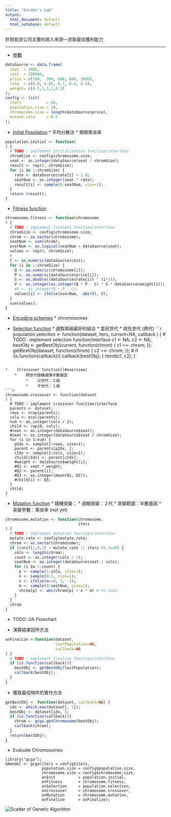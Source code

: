 ```yaml
---
title: "Gordon's Lab"
output:
  html_document: default
  html_notebook: default
---
```


針對航空公司主要的收入來源—求取最佳獲利能力

* * *

*    [參數](#overview)
```r
dataSource <- data.frame(
  seat  = 1000,
  cost  = 100000,
  price = c(100,  300, 600, 800, 3000),
  rate  = c(0.9, 0.85, 0.7, 0.6, 0.3),
  weight= c(0.5,1,1,1,0.5)
);
config <- list(
  iters           = 60,
  population.size = 30,
  chromosome.size = length(dataSource$price),
  mutate.rate     = 0.5
);
```

*    [Initial Population](#overview)
    *    平均分散法
    *    預期乘坐率
```r
population.initial <- function(
) {
  # TODO : implement initialization function/interface
  chromSize <- config$chromosome.size;
  seat <- as.integer(dataSource$seat / chromSize);
  result <- rep(0, chromSize);
  for (i in 1:chromSize) {
    rate <- dataSource$rate[i] + 1.0;
    seatNum <- as.integer(seat * rate);
    result[i] <- sample(0:seatNum, size=1);
  }
  return (result);
}
```

*    [Fitness function](#overview)
```r
chromosome.fitness <- function(chromosome
) {
  # TODO : implement fintness function/interface
  chromSize <- config$chromosome.size;
  chrom <- as.vector(chromosome);
  seatNum <- sum(chrom);
  overNum <- as.logical(seatNum > dataSource$seat);
  values <- rep(0, chromSize);
  #
  C <- as.numeric(dataSource$cost);
  for (i in 1:chromSize) {
    Q <- as.numeric(chromosome[i]);
    P <- as.numeric(dataSource$price[i]);
    S <- as.double((dataSource$rate[i]) ^ (i*2));
    V <- as.integer(as.integer(Q * P - C) * S * dataSource$weight[i]);
    #V <- as.integer(Q * P - C);
    values[i] <- ifelse(overNum, -abs(V), V);
  }
  sum(values);
}
```
*    [Encoding schemes](#overview)
    *    chromosomes
    
*    [Selection function](#overview)
    *    選取兩組最好的組合
         *    當前世代
         *    祖先世代 (跨代)
```r
population.selection <- function(dataset,
                                 iters,
                                 current=NA,
                                 callback
) {
  # TODO : implement selection function/interface
  c1 <- NA;
  c2 <- NA;
  bestObj <- getBestObj(current, function(chrom) {
    c1 <<- chrom;
  });
  getBestObj(dataset, function(chrom) {
    c2 <<- chrom;
  });
  #
  if (is.function(callback)){
    callback(bestObj);
  }
  rbind(c1, c2);
}

```

*    [Crossover function](#overview)
    *    跨世代隨機選擇半數基因
         *    父世代：２組
         *    子世代：１組
```r
chromosome.crossover <- function(dataset
) {
  # TODO : implement crossover function/interface
  parents <- dataset;
  rows <- nrow(parents);
  cols <- ncol(parents);
  num <- as.integer(cols / 2);
  child <- rep(0, cols);
  #seat <- as.integer(dataSource$seat);
  #seat <- as.integer(dataSource$seat / chromSize);
  for (i in 1:num) {
    pIdx <- sample(1:rows, size=1);
    parent <- parents[pIdx, ];
    cIdx <- sample(1:cols, size=1);
    child[cIdx] <- parent[cIdx];
    #weight <- dataSource$weight[i];
    #Q1 <- seat * weight;
    #Q2 <- parent[i];
    #Q3 <- as.integer(mean(Q1, Q2));
    #child[i] <- Q3;
  }
  child;
}
```
*    [Mutation function](#overview)
    *    隨機突變：
    *    週期突變：２代
    *    突變範圍：半數基因
    *    突變參數：乘坐率 (not yet)
```r
chromosome.mutation <- function(chromosome,
                                iters
) {
  # TODO : implement mutation function/interface
  mutate.rate <- config$mutate.rate;
  chrom <- as.vector(chromosome);
  if (runif(1,0,1) < mutate.rate || iters %% 2==0) {
    cols <- length(chrom);
    count <- as.integer(cols / 2);
    seatNum <- as.integer(dataSource$seat / cols);
    for (i in 1:count) {
      p <- sample(1:cols, size=1);
      n <- sample(0:1, size=1);
      x <- ifelse(n==0, 1, -1);
      m <- sample(0:seatNum, size=1);
      chrom[p] <- abs(chrom[p] + x * m) # %% seat;
    }
  }
  chrom
}
```

*    TODO: GA Flowchart

*    演算結束回呼方法
```r
onFinalize <-function(dataset,
                      lastPopulation=NA,
                      callback=NA
) {
  # TODO : implement finalize function/interface
  if (is.function(callback)){
    bestObj <- getBestObj(lastPopulation);
    callback(bestObj);
  }
}
```

*    獲取最佳物件的實作方法
```r
getBestObj <- function(dataset, callback=NA) {
  idx <- which.max(dataset[, 1]);
  bestObj <- dataset[idx, ];
  if (is.function(callback)){
    chrom <- gcga.getChromosome(bestObj);
    callback(chrom);
  }
  return(bestObj);
}
```

*    Evaluate Chromosomes

```
library("gcga");
GAmodel <- gcga(iters = config$iters,
                population.size = config$population.size,
                chromosome.size = config$chromosome.size,
                onInit          = population.initial,
                onFitness       = chromosome.fitness,
                onSelection     = population.selection,
                onCrossover     = chromosome.crossover,
                onMutation      = chromosome.mutation,
                onFinalize      = onFinalize);
```

<img src="https://raw.githubusercontent.com/GordonChengTW/GeneticAlgorithm/master/gaplot.png" alt="Scatter of Genetic Algorithm">

